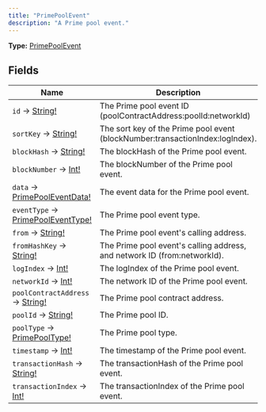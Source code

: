 ```yaml
---
title: "PrimePoolEvent"
description: "A Prime pool event."
---
```


**Type:** [PrimePoolEvent](/api-reference/types/primepoolevent)

## Fields

| Name | Description |
|------|-------------|
| `id` → [String!](/api-reference/types/string) | The Prime pool event ID (poolContractAddress:poolId:networkId) |
| `sortKey` → [String!](/api-reference/types/string) | The sort key of the Prime pool event (blockNumber:transactionIndex:logIndex). |
| `blockHash` → [String!](/api-reference/types/string) | The blockHash of the Prime pool event. |
| `blockNumber` → [Int!](/api-reference/types/int) | The blockNumber of the Prime pool event. |
| `data` → [PrimePoolEventData!](/api-reference/types/primepooleventdata) | The event data for the Prime pool event. |
| `eventType` → [PrimePoolEventType!](/api-reference/types/primepooleventtype) | The Prime pool event type. |
| `from` → [String!](/api-reference/types/string) | The Prime pool event's calling address. |
| `fromHashKey` → [String!](/api-reference/types/string) | The Prime pool event's calling address, and network ID (from:networkId). |
| `logIndex` → [Int!](/api-reference/types/int) | The logIndex of the Prime pool event. |
| `networkId` → [Int!](/api-reference/types/int) | The network ID of the Prime pool event. |
| `poolContractAddress` → [String!](/api-reference/types/string) | The Prime pool contract address. |
| `poolId` → [String!](/api-reference/types/string) | The Prime pool ID. |
| `poolType` → [PrimePoolType!](/api-reference/types/primepooltype) | The Prime pool type. |
| `timestamp` → [Int!](/api-reference/types/int) | The timestamp of the Prime pool event. |
| `transactionHash` → [String!](/api-reference/types/string) | The transactionHash of the Prime pool event. |
| `transactionIndex` → [Int!](/api-reference/types/int) | The transactionIndex of the Prime pool event. |

